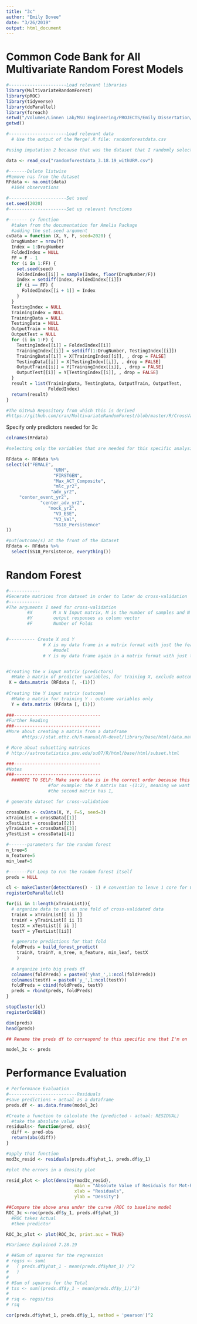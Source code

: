 ```yaml
---
title: "3c"
author: "Emily Bovee"
date: "3/26/2019"
output: html_document
---
```

# Common Code Bank for All Multivariate Random Forest Models
```r
#----------------------Load relevant libraries
library(MultivariateRandomForest)
library(pROC)
library(tidyverse)
library(doParallel)
library(foreach)
setwd("/Volumes/Linnen Lab/MSU Engineering/PROJECTS/Emily Dissertation/*May 2019 Party*")
getwd()

#----------------------Load relevant data
  # Use the output of the Merge!.R file: randomforestdata.csv

#using imputation 2 because that was the dataset that I randomly selected to use for this analysis

data <- read_csv("randomforestdata_3.18.19_withURM.csv")

#-------Delete listwise
#Remove nas from the dataset
RFdata <- na.omit(data)  
  #1044 observations

#----------------------Set seed
set.seed(2020)
#----------------------Set up relevant functions

#------- cv function
  #taken from the documentation for Amelia Package
  #adding the set.seed argument
cvData = function (X, Y, F, seed=2020) {
  DrugNumber = nrow(Y)
  Index = 1:DrugNumber
  FoldedIndex = NULL
  FF = F - 1
  for (i in 1:FF) {
    set.seed(seed)
    FoldedIndex[[i]] = sample(Index, floor(DrugNumber/F))
    Index = setdiff(Index, FoldedIndex[[i]])
    if (i == FF) {
      FoldedIndex[[i + 1]] = Index
    }
  }
  TestingIndex = NULL
  TrainingIndex = NULL
  TrainingData = NULL
  TestingData = NULL
  OutputTrain = NULL
  OutputTest = NULL
  for (i in 1:F) {
    TestingIndex[[i]] = FoldedIndex[[i]]
    TrainingIndex[[i]] = setdiff(1:DrugNumber, TestingIndex[[i]])
    TrainingData[[i]] = X[TrainingIndex[[i]], , drop = FALSE]
    TestingData[[i]] = X[TestingIndex[[i]], , drop = FALSE]
    OutputTrain[[i]] = Y[TrainingIndex[[i]], , drop = FALSE]
    OutputTest[[i]] = Y[TestingIndex[[i]], , drop = FALSE]
  }
  result = list(TrainingData, TestingData, OutputTrain, OutputTest, 
                FoldedIndex)
  return(result)
}

#The GitHub Repository from which this is derived
#https://github.com/cran/MultivariateRandomForest/blob/master/R/CrossValidation.R

```

Specify only predictors needed for 3c

```r
colnames(RFdata)

#selecting only the variables that are needed for this specific analysis

RFdata <- RFdata %>% 
select(c("FEMALE",
                  "URM",
                  "FIRSTGEN",
                  "Max_ACT_Composite",   
                  "mlc_yr2",
                 "adv_yr2",
     "center_event_yr2", 
     	     "center_adv_yr2", 
                "mock_yr2",
                  "V3_ESE",
                  "V3_Val",
                  "SS18_Persistence"
))

#put(outcome/s) at the front of the dataset
RFdata <- RFdata %>% 
  select(SS18_Persistence, everything())

```



# Random Forest

```r
#------------
#Generate matrices from dataset in order to later do cross-validation
#------------
#The arguments I need for cross-validation
        #X	      M x N Input matrix, M is the number of samples and N is the number of features
        #Y	      output responses as column vector
        #F	      Number of Folds


#---------- Create X and Y
              # X is my data frame in a matrix format with just the features / covariates for the 
                  #model
              # Y is my data frame again in a matrix format with just the dependent variables


#Creating the x input matrix (predictors)
  #Make a matrix of predictor variables, for training X, exclude outcome
 X = data.matrix (RFdata [, -(1)])
 
#Creating the Y input matrix (outcome)
  #Make a matrix for training Y - outcome variables only
  Y = data.matrix (RFdata [, (1)])
  
###--------------------------------- 
#Further Reading
###---------------------------------  
#More about creating a matrix from a dataframe
      #https://stat.ethz.ch/R-manual/R-devel/library/base/html/data.matrix.html

# More about subsetting matrices
# http://astrostatistics.psu.edu/su07/R/html/base/html/subset.html

###---------------------------------  
#Notes
###---------------------------------  
  ###NOTE TO SELF: Make sure data is in the correct order because this calls on you to ignore certain variables and it's important to know the order of the variables in order for this to make sense
                #for example: the X matrix has -(1:2), meaning we want to exclude the first two rows
                #the second matrix has 1, 
```


```r

# generate dataset for cross-validation

crossData <- cvData(X, Y, F=5, seed=3)
xTrainList = crossData[[1]]
xTestList = crossData[[2]]
yTrainList = crossData[[3]]
yTestList = crossData[[4]]

```

```r
#-------parameters for the random forest
n_tree=5
m_feature=5
min_leaf=5

#-------For Loop to run the random forest itself
preds = NULL

cl <- makeCluster(detectCores() - 1) # convention to leave 1 core for OS
registerDoParallel(cl)

for(ii in 1:length(xTrainList)){
  # organize data to run on one fold of cross-validated data
  trainX = xTrainList[[ ii ]]
  trainY = yTrainList[[ ii ]]
  testX = xTestList[[ ii ]]
  testY = yTestList[[ii]]

  # generate predictions for that fold
  foldPreds = build_forest_predict(
    trainX, trainY, n_tree, m_feature, min_leaf, testX
    )  
  
  # organize into big preds df
  colnames(foldPreds) = paste0('yhat_',1:ncol(foldPreds))
  colnames(testY) = paste0('y_',1:ncol(testY))
  foldPreds = cbind(foldPreds, testY)
  preds = rbind(preds, foldPreds)
}

stopCluster(cl)
registerDoSEQ()

dim(preds)
head(preds)

## Rename the preds df to correspond to this specific one that I'm on

model_3c <- preds
```

# Performance Evaluation
```r
# Performance Evaluation
#--------------------------Residuals
#save predictions + actual as a dataframe
preds.df <- as.data.frame(model_3c)

#Create a function to calculate the (predicted - actual: RESIDUAL)
  #take the absolute value
residuals<- function(pred, obs){
  diff <- pred-obs
  return(abs(diff))
}

#apply that function
mod3c_resid <- residuals(preds.df$yhat_1, preds.df$y_1)

#plot the errors in a density plot

resid_plot <- plot(density(mod3c_resid), 
                          main = "Absolute Value of Residuals for Mot-Persistence Model",
                          xlab = "Residuals",
                          ylab = "Density")

##Compare the above area under the curve /ROC to baseline model
ROC_3c <-roc(preds.df$y_1, preds.df$yhat_1)
  #ROC takes Actual
  #then predictor

ROC_3c_plot <- plot(ROC_3c, print.auc = TRUE)

```


```r
#Variance Explained 7.28.19

# ##Sum of squares for the regression
# regss <- sum(
#   ( preds.df$yhat_1 - mean(preds.df$yhat_1) )^2
#   )
# 
# #Sum of squares for the Total
# tss <- sum((preds.df$y_1 - mean(preds.df$y_1))^2)
# 
# rsq <- regss/tss
# rsq

cor(preds.df$yhat_1, preds.df$y_1, method = 'pearson')^2

```